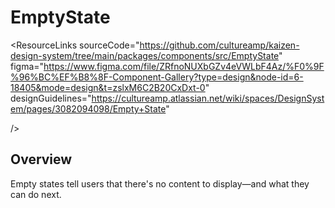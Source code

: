 
<Meta of={EmptyStateStories} />

# EmptyState

<ResourceLinks
  sourceCode="https://github.com/cultureamp/kaizen-design-system/tree/main/packages/components/src/EmptyState"
  figma="https://www.figma.com/file/ZRfnoNUXbGZv4eVWLbF4Az/%F0%9F%96%BC%EF%B8%8F-Component-Gallery?type=design&node-id=6-18405&mode=design&t=zslxM6C2B20CxDxt-0"
  designGuidelines="https://cultureamp.atlassian.net/wiki/spaces/DesignSystem/pages/3082094098/Empty+State"

/>

<KAIOInstallation exportNames="EmptyState" />

## Overview

Empty states tell users that there's no content to display—and what they can do next.

<Canvas of={EmptyStateStories.Playground} />
<Controls of={EmptyStateStories.Playground} />
